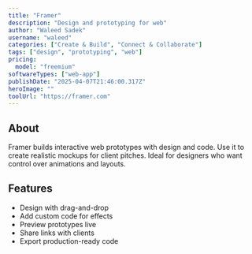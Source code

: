 ---
title: "Framer"
description: "Design and prototyping for web"
author: "Waleed Sadek"
username: "waleed"
categories: ["Create & Build", "Connect & Collaborate"]
tags: ["design", "prototyping", "web"]
pricing:
  model: "freemium"
softwareTypes: ["web-app"]
publishDate: "2025-04-07T21:46:00.317Z"
heroImage: ""
toolUrl: "https://framer.com"
---
## About
Framer builds interactive web prototypes with design and code. Use it to create realistic mockups for client pitches. Ideal for designers who want control over animations and layouts.

## Features
- Design with drag-and-drop
- Add custom code for effects
- Preview prototypes live
- Share links with clients
- Export production-ready code